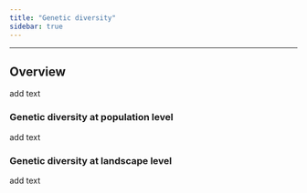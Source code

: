 ```yaml
---
title: "Genetic diversity"
sidebar: true
---
```


------------------------------------------------------------------------

## Overview

add text

### Genetic diversity at population level

add text

### Genetic diversity at landscape level

add text
